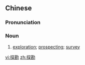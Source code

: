 ==Chinese==
{{zh-forms}}

===Pronunciation===
{{zh-pron
|m=tànkān
|c=taam3 ham3
|mn=thàm-khàm
|cat=n
}}

===Noun===
{{zh-noun}}

# [[exploration]]; [[prospecting]]; [[survey]]

[[vi:探勘]]
[[zh:探勘]]